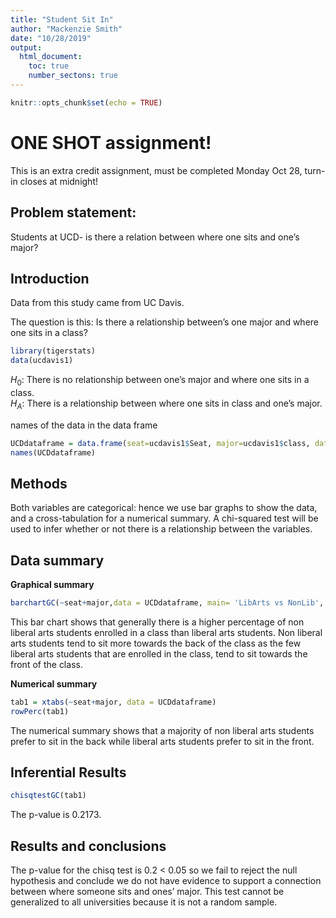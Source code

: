 ---
title: "Student Sit In"
author: "Mackenzie Smith"
date: "10/28/2019"
output: 
  html_document:
    toc: true
    number_sectons: true
---

```{r setup, include=FALSE}
knitr::opts_chunk$set(echo = TRUE)
```

# ONE SHOT assignment!
This is an extra credit assignment, must be completed Monday Oct 28, turn-in closes at midnight!

## Problem statement: 
Students at UCD- is there a relation between where one sits and one's major? 

## Introduction  

<!-- where is the data found?  Is this an experiment or an observational study?  !-->

Data from this study came from UC Davis.

The question is this: Is there a relationship between's one major and where one sits in a class?



```{r include=FALSE, echo=FALSE}
library(tigerstats)
data(ucdavis1)

```

$H_0$: There is no relationship between one's major and where one sits in a class.   
$H_A$: There is a relationship between where one sits in class and one's major.  

<!-- Get the data: !-->

names of the data in the data frame

```{r echo=FALSE}
UCDdataframe = data.frame(seat=ucdavis1$Seat, major=ucdavis1$class, data=ucdavis1)
names(UCDdataframe)
```
## Methods

<!--  describe analysis methods here 
what are the variable types, and indicate gaphical, numerical, and inferential methods appropriate
for this question  !--> 

Both variables are categorical: hence we use bar graphs to show the data, and a cross-tabulation for a numerical summary. A chi-squared test will be used to infer whether or not there is a relationship between the variables.

## Data summary

**Graphical summary**


```{r}
barchartGC(~seat+major,data = UCDdataframe, main= 'LibArts vs NonLib', type= 'Percent', xlab = 'Liberal Arts')
```

This bar chart shows that generally there is a higher percentage of non liberal arts students enrolled in a class than liberal arts students. Non liberal arts students tend to sit more towards the back of the class as the few liberal arts students that are enrolled in the class, tend to sit towards the front of the class.


**Numerical summary**


```{r}
tab1 = xtabs(~seat+major, data = UCDdataframe)
rowPerc(tab1)
```

The numerical summary shows that a majority of non liberal arts students prefer to sit in the back while liberal arts students prefer to sit in the front.

## Inferential Results


```{r}
chisqtestGC(tab1)
```

The p-value is 0.2173.

## Results and conclusions

<!-- explain-- is there evidence that certain majors tend to sit in particular areas of the class?  Can the results of this test be generalized to all majors in all universities? !-->

The p-value for the chisq test is 0.2 < 0.05 so we fail to reject the null hypothesis and conclude we do not have evidence to support a connection between where someone sits and ones' major. This test cannot be generalized to all universities because it is not a random sample.

<!--
push results to your github account, turn in the URL

--OR--

If you did not fork my repo to your github account,
create a repository in your github account for this project, get the URL for that repo and 
(in the terminal window..)

$git remote add origin URL_of_your_github_repo
$git push -u origin master

!-->